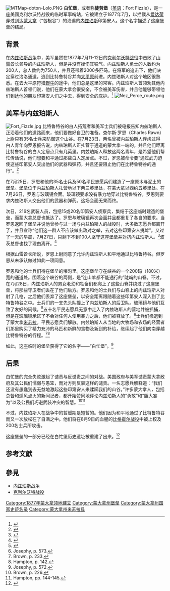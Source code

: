 {{about|英文名为“Fort Fizzle”的蒙大拿州的堡垒|英文名为“Battle of Fort Fizzle”的南北战争的战役|完蛋堡战役}}
{{Infobox NRHP
  | name = 白忙堡遗址
  | nearest_city=蒙大拿州{{link-en|洛洛 (蒙大拿州)|Lolo, Montana|洛洛}}
  | added =1977年7月21日
  | area ={{convert|120.4|acre}}
  | governing_body =美国联邦政府
  | refnum =77000821<ref>{{NRISref|version=2010a}}</ref>
}}
[[File:MTMap-doton-Lolo.PNG|thumb]]
'''白忙堡'''，或者称'''徒劳堡'''（[[英语|英语]]：Fort Fizzle），是一座美國克利尔沃特战役的临时军事哨站，它被建立于1877年7月，以拦截从[[爱达荷州|爱达荷]]穿过{{link-en|洛洛通道 (爱达荷州-蒙大拿州)|Lolo Pass (Idaho-Montana)|洛洛通道}}到达[[蒙大拿州|蒙大拿]]{{link-en|比特鲁特谷|Bitterroot Valley}}（“苦根谷”）的溃逃的[[内兹佩尔塞人|内兹珀斯]]印第安人。这个名字描述了这座堡垒的结局。

==背景==
在[[内兹珀斯战争|内兹珀斯战争]]中，美军虽然在1877年7月11-12日的[[克利尔沃特战役|克利尔沃特战役]]中击败了[[山雷|山雷]]酋长领导的内兹珀斯人，但是并没有挫伤其锐气。内兹珀斯人勇士的人数约为200人，总人数约为750人，并且还带着2000多匹马。在{{link-en|奥利弗·奥蒂斯·霍华德|Oliver O. Howard|奥利弗·霍华德}}将军的追击下，他们决定穿过洛洛通道，逃到比特鲁特谷并向[[北美大平原|大平原]]前进。内兹珀斯人对这个地区很熟悉。在去大平原狩猎[[美洲野牛属|野牛]]的途中，他们总是这里的常客。内兹珀斯人首领{{link-en|玻璃镜 (美洲原住民首领)|Looking Glass (Native American leader)|玻璃镜}}劝其他内兹珀斯人首领们说，他们在蒙大拿会很安全，不会被美军伤害，并且他能够带领他们到达他的朋友{{link-en|克罗人|Crow people|克罗}}印第安人们之中去，得到安全的庇护。<ref>{{cite book|last=Beal|first=Merrill D.|title="I Will Fight no More Forever." Chief Joseph and the Nez Perce War|location=Seattle, WA|publisher=University of Washington Press|year=1963|pages=79-80}}</ref>
[[File:Nez_Perce_route.png|thumb]]

==美军与内兹珀斯人==
[[File:Fort_Fizzle.jpg|thumb]]
比特鲁特谷的白人拓荒者和美军士兵们被电报告知内兹珀斯人正沿着他们的道路而来，他们要做好自卫的准备。查尔斯·罗恩（Charles Rawn）上尉只有35名士兵来防御这个山谷。在7月23日，两名曾被内兹珀斯人俘虏过得白人青年向罗恩报告说，内兹珀斯人正扎营于通道的蒙大拿一端的{{link-en|洛洛温泉 (蒙大拿州)|Lolo Hot Springs, Montana|洛洛温泉}}，并且他们距离比特鲁特谷的白人定居点只有几英里。内兹珀斯人释放这两名青年，是希望他们帮忙传话说，他们想要和平通过那些白人定居点。不过，罗恩被命令要“通过武力迫使这些印第安人交出他们的武器和弹药，并且还要阻止他们在比特鲁特谷的通行”。<ref>{{cite book|last=Greene|first=Jerome A.|title=Nez Perce Summer 1877: The U.S. Army and the Nee-Me-Poo Crisis|publisher=Montana Historical Society Press|location=Helena, MT|chapter=5|year=2000|url=http://www.nps.gov/history/history/online_books/biho/greene/chap5a.htm|isbn=0917298683}}</ref>

在7月25日，罗恩和他的35名士兵及50名平民志愿兵们建造了一座原木与泥土的堡垒。堡垒位于内兹珀斯人扎营地以下两三英里处，在蒙大拿{{link-en|洛洛 (蒙大拿州)|Lolo, Montana|洛洛}}以西约五英里处。在7月26日，罗恩与玻璃镜会面。玻璃镜要求没有暴力地穿过比特鲁特谷，罗恩则要求内兹珀斯人交出他们的武器和弹药。这场会面无果而终。

次日，216名武装人员，包括15或20名{{link-en|平头人|Flathead people|平头族}}印第安人侦察兵，集结于这座临时建造的堡垒，而蒙大拿总督{{link-en|本杰明·弗兰克林·波茨|Benjamin F. Potts|本杰明·弗·波茨}}也抵达了。罗恩与玻璃镜再次会面并且都重复了各自的要求。当罗恩返回了堡垒并说他曾参与过一场与内兹珀斯人的战役时，大多数志愿兵都离开了，并且宣称“他们这一群人不应该做出敌对之举，去对这些印第安人挑衅”。又过了一天的早晨，7月27日，只剩下不到100人坚守这座堡垒并对抗内兹珀斯人。<ref>{{cite book|last=Hampton|first=Bruce|title=Children of Grace: The Nez Perce War of 1877|url=https://archive.org/details/childrenofgracen0000hamp_d7i9|publisher=Henry Holt and Company|location=New York|year=1994|pages=[https://archive.org/details/childrenofgracen0000hamp_d7i9/page/140 140]-141}}</ref>波茨总督也找了理由离开。<ref>{{cite book|last=Josephy, Jr.|first=Alvin M.|title=The Nez Perce Indians and the Opening of the Northwest|location=New Haven, CT|publisher=Yale University Press|year=1965|page=571}}</ref>

根据山雷酋长所说，罗恩上尉同意了允许内兹珀斯人和平地通过比特鲁特谷。但罗恩从未承认做过如此一项同意。

罗恩和他的士兵们待在堡垒的壕沟里。这座堡垒守在峡谷的一个200码（180米）宽的通道处。围着这个峡谷的两侧，是“连山羊都不能通行的”陡峭的山脊。不过，在7月28日，内兹珀斯人的男女老幼和牲畜们都爬上了这些山脊并绕过了这座堡垒，将那些守卫者们丢在了他们后方。罗恩和他的士兵们与山脊上的内兹珀斯人对射了几枪，之后他们丢弃了这座堡垒，以安全距离跟随着这些印第安人深入到了比特鲁特谷之中。士兵们的一支先头队撞上了内兹珀斯人的后卫队。玻璃镜与他们互致了友好的问候。<ref>{{cite book|last=Brown|first=Mark H.|title=The Flight of the Nez Perce|publisher=G. P. Putnam's Sons|location=New York|year=1967|page=225}}</ref>五十名平民志愿兵无意中走入了内兹珀斯人的营地并被抓捕，但是在玻璃镜承诺了不会对任何人使用暴力之后，他们被释放了。<ref>Josephy, p. 573.</ref>士兵们撤退到了蒙大拿[[米苏拉|米苏拉]]。平民志愿兵们解散。内兹珀斯人从当地的大牧场和农场的经营者们那里购买了精力充沛的马匹和新鲜的食物及新到的补给，继续起了他们向南穿越比特鲁特谷的行程。<ref>Brown, p. 233.</ref><ref>Hampton, p. 142.</ref>

如此，这座临时的堡垒获得了它的名字——“白忙堡”。<ref>Josephy, p. 572.</ref>

==后果==
白忙堡的完全失败激起了谴责与反谴责之间的对战。美国政府与美军谴责蒙大拿政府及其公民们懦弱与愚笨，而对方则反驳这样的谴责。一名志愿兵解释道：“我们还没有愚蠢到去无益地激起这些印第安人来蹂躏我们的山谷。”许多蒙大拿人，包括总督和煽风点火的新闻记者，都开始赞同地评论内兹珀斯人的“勇敢”和“胆大妄为”以及公民们巧避武装冲突的智慧。<ref>Brown, p. 226.</ref><ref>Hampton, pp. 144-145.</ref>

不过，内兹珀斯人在战争中的暂缓期是短暂的。他们因为和平地通过了比特鲁特谷而又一次放松在了自满之中。他们将在8月9日的血腥的[[比格霍尔战役|比格霍尔战役]]中被{{link-en|约翰·吉本|John Gibbon}}上校及200名士兵所攻击。

这座堡垒的一部分已经在白忙堡历史遗址被重建了出来。<ref>{{cite web|title=Fort Fizzle Historic Site Picnic Ground|url=http://www.fs.usda.gov/recarea/lolo/recarea/?recid=10266|publisher=U.S. Forest Service|accessdate=April 16, 2012|archive-date=2020-11-03|archive-url=https://web.archive.org/web/20201103055110/https://www.fs.usda.gov/recarea/lolo/recarea/?recid=10266|dead-url=no}}</ref>

==参考文獻==
{{Reflist|2}}

==參見==
*[[内兹珀斯战争|内兹珀斯战争]]
*[[克利尔沃特战役|克利尔沃特战役]]

{{coord|46|44|36|N|114|11|10|W|format=dms|display=title|type:landmark_region:US-ID}}

{{Campaignbox 内兹珀斯战争各战役}}
[[Category:1877年蒙大拿领地建立|Category:1877年蒙大拿领地建立]]
[[Category:蒙大拿州堡垒|Category:蒙大拿州堡垒]]
[[Category:蒙大拿州国家史迹名录|Category:蒙大拿州国家史迹名录]]
[[Category:蒙大拿州米苏拉县|Category:蒙大拿州米苏拉县]]